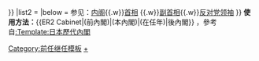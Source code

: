 <noinclude>
{{noteTA
|G1=PoliticiansUK
|G2=People
}}
</noinclude>
{{Navbox
|name = ER2 Cabinet
|state = {{{state|uncollapsed}}}
|title = {{Flagicon|GBR}} [[伊丽莎白二世|-{zh-cn:英女王伊丽莎白二世;zh-tw:英女王伊莉莎白二世;zh-hk:英女皇伊利沙伯二世;}-]][[女王陛下政府|陛下政府]][[英國首相列表#女王伊丽莎白二世（1952年至今）统治时期|歷代內閣]]
|list1 = 
{{Navbox with columns|child
|fullwidth = true
|colstyle = text-align:center; vertical-align:middle;
|oddcolstyle = background:#e9e9e9;
|evencolstyle = background:#f9f9f9;
|col1width = 30%
|col2width = 40%
|col3width = 30%
|col1 = {{ #if: {{{1|}}} | {{{1}}} | - }}
|col2 = '''{{{2|}}}'''<br />{{{3|}}}
|col3 = {{ #if: {{{4|}}} | {{{4}}} | - }}
}}
|list2 = 
{{Navbox with columns|child
|padding = 2em
|colstyle = text-align:left; font-size:95%;
|col1 = [[安東尼·艾登#艾登內閣|艾登]]<br />[[麥美倫內閣|麥美倫]]<br />[[道格拉斯-休姆內閣|-{zh-cn:道格拉斯-休姆; zh-tw:道格拉斯-休姆; zh-hk:杜嘉菱;}-]]
|col2 = [[第一次威爾遜內閣|-{zh-tw:威爾遜;zh-cn:威尔逊;zh-hk:韋爾遜;}- 1-2]]<br />[[希思內閣|希思]]<br />[[第二次威爾遜內閣|-{zh-tw:威爾遜;zh-cn:威尔逊;zh-hk:韋爾遜;}- 3-4]]
|col3 = [[卡拉漢內閣|卡拉漢]]<br />[[戴卓爾夫人內閣|-{zh-hans:撒切尔;zh-hk:戴卓爾;zh-tw:柴契爾}- 1-3]]<br />[[馬卓安內閣|-{zh-hk:馬卓安;zh-tw:梅傑;zh-cn:梅杰;}- 1-2]]
|col4 = [[貝理雅內閣|-{zh-hant:貝理雅;zh-tw:布萊爾;zh-cn:布莱尔}- 1-3]]<br />[[白高敦內閣|-{zh-hant:白高敦;zh-tw:布朗;zh-cn:布朗;}-]]<br />[[甘民樂與紀理歷聯合內閣|-{zh:卡梅倫;zh-hk:甘民樂;zh-cn:卡梅伦;zh-tw:卡麥隆;}- 1]]
|col5 = [[第二次卡梅伦内阁|-{zh:卡梅倫;zh-hk:甘民樂;zh-cn:卡梅伦;zh-tw:卡麥隆;}- 2]]<br/>[[第一次文翠珊內閣|-{zh-hk:文翠珊;zh-tw:梅伊;zh-cn:梅;}- 1]]<br />[[第二次文翠珊內閣|-{zh-hk:文翠珊;zh-tw:梅伊;zh-cn:梅;}- 2]]
|col6 = [[第一次約翰遜內閣|-{zh-hant:約翰遜;zh-hans:约翰逊;zh-hk:約翰遜;zh-tw:強森;}- 1]]<br />[[第二次約翰遜內閣|-{zh-hant:約翰遜;zh-hans:约翰逊;zh-hk:約翰遜;zh-tw:強森;}- 2]]
}}
|below = 参见：[[英国内阁|内阁]]{{.w}}[[英国首相|首相]] {{.w}}[[英国副首相|副首相]]{{.w}}[[反对党领袖 (英国)|反对党领袖]]
}}
<noinclude>
'''使用方法：'''<nowiki>{{ER2 Cabinet|(前內閣)|(本內閣)|(在任年)|後內閣}}</nowiki> ，參考自[[:Template:日本歷代內閣]]
[[Category:前任继任模板]]
[[Category:英國內閣模板|+]]
</noinclude>